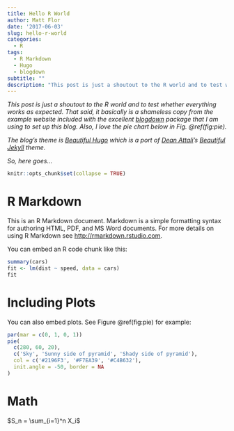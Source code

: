 ```yaml
---
title: Hello R World
author: Matt Flor
date: '2017-06-03'
slug: hello-r-world
categories:
  - R
tags:
  - R Markdown
  - Hugo
  - blogdown
subtitle: ""
description: "This post is just a shoutout to the R world and to test whether everything works as expected. However, there's a great pie chart in there."
---
```


_This post is just a shoutout to the R world and to test whether everything works as expected.
That said, it basically is a shameless copy from the example website included with the excellent [blogdown](https://github.com/rstudio/blogdown) package that I am using to set up this blog.
Also, I love the pie chart below in Fig. \@ref(fig:pie)._

_The blog's theme is [Beautiful Hugo](https://github.com/halogenica/beautifulhugo.git) which is a port of [Dean Attali](http://deanattali.com)'s [Beautiful Jekyll](http://deanattali.com/beautiful-jekyll/) theme._

_So, here goes..._
    
```r
knitr::opts_chunk$set(collapse = TRUE)
```

# R Markdown

This is an R Markdown document. Markdown is a simple formatting syntax for authoring HTML, PDF, and MS Word documents. For more details on using R Markdown see <http://rmarkdown.rstudio.com>.

You can embed an R code chunk like this:

```r
summary(cars)
fit <- lm(dist ~ speed, data = cars)
fit
```

# Including Plots

You can also embed plots. See Figure \@ref(fig:pie) for example:

```r
par(mar = c(0, 1, 0, 1))
pie(
  c(280, 60, 20),
  c('Sky', 'Sunny side of pyramid', 'Shady side of pyramid'),
  col = c('#2196F3', '#F7EA39', '#C4B632'),
  init.angle = -50, border = NA
)
```

# Math

$S_n = \sum_{i=1}^n X_i$

